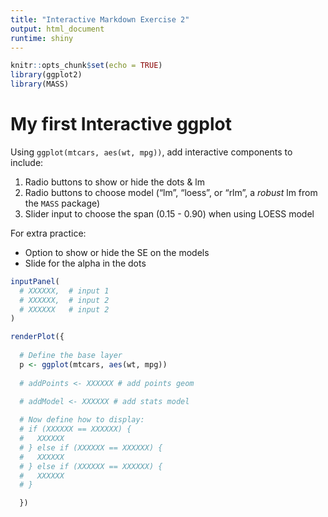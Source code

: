 ```yaml
---
title: "Interactive Markdown Exercise 2"
output: html_document
runtime: shiny
---
```


```r
knitr::opts_chunk$set(echo = TRUE)
library(ggplot2)
library(MASS)
```

# My first Interactive ggplot

Using `ggplot(mtcars, aes(wt, mpg))`, add interactive components to include:

1. Radio buttons to show or hide the dots & lm
1. Radio buttons to choose model ("lm", "loess", or "rlm", a _robust_ lm from the `MASS` package)
1. Slider input to choose the span (0.15 - 0.90) when using LOESS model

For extra practice:

- Option to show or hide the SE on the models
- Slide for the alpha in the dots


```r


inputPanel(
  # XXXXXX,  # input 1
  # XXXXXX,  # input 2
  # XXXXXX   # input 2
)

renderPlot({
  
  # Define the base layer
  p <- ggplot(mtcars, aes(wt, mpg))
  
  # addPoints <- XXXXXX # add points geom
  
  # addModel <- XXXXXX # add stats model

  # Now define how to display:  
  # if (XXXXXX == XXXXXX) {
  #   XXXXXX
  # } else if (XXXXXX == XXXXXX) {
  #   XXXXXX
  # } else if (XXXXXX == XXXXXX) {
  #   XXXXXX
  # }

  })

```
